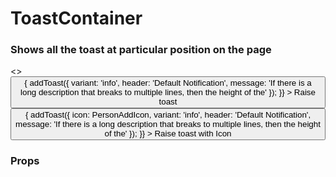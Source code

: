 
<Meta title="Core" component={ToastContainer} />

# ToastContainer

### Shows all the toast at particular position on the page

<Preview>
    <Story name="ToastContainer" decorators={[withKnobs]}>
        <>
            <ToastContainer position={select('Position', positions, 'top')}></ToastContainer>
            <ToastButtons>
                <Button
                    onClick={() => {
                        addToast({
                            variant: 'info',
                            header: 'Default Notification',
                            message: 'If there is a long description that breaks to multiple lines, then the height of the'
                        });
                    }}
                >
                    Raise toast
                </Button>
                <Button
                    onClick={() => {
                        addToast({
                            icon: PersonAddIcon,
                            variant: 'info',
                            header: 'Default Notification',
                            message: 'If there is a long description that breaks to multiple lines, then the height of the'
                        });
                    }}
                >
                    Raise toast with Icon
                </Button>
            </ToastButtons>
        </>
    </Story>
</Preview>

### Props

<Props of={ToastContainer} />
